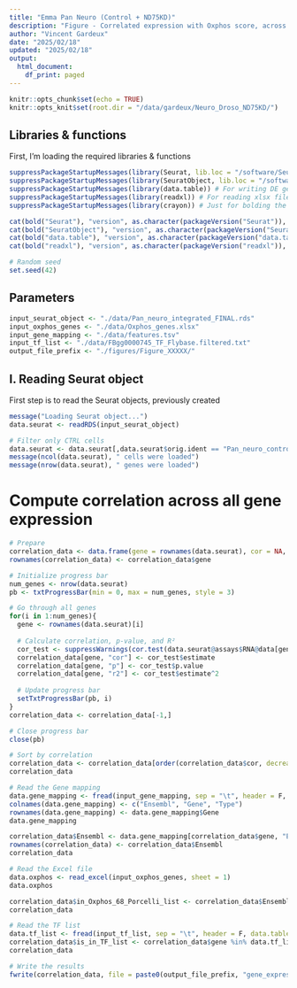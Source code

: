 ```yaml
---
title: "Emma Pan Neuro (Control + ND75KD)"
description: "Figure - Correlated expression with Oxphos score, across all genesn"
author: "Vincent Gardeux"
date: "2025/02/18"
updated: "2025/02/18"
output:
  html_document:
    df_print: paged
---
```


  
```r
knitr::opts_chunk$set(echo = TRUE)
knitr::opts_knit$set(root.dir = "/data/gardeux/Neuro_Droso_ND75KD/")
```

## Libraries & functions

First, I'm loading the required libraries & functions

```r
suppressPackageStartupMessages(library(Seurat, lib.loc = "/software/Seuratv4/lib/")) # Seurat v4.4.0, library for single-cell analysis
suppressPackageStartupMessages(library(SeuratObject, lib.loc = "/software/Seuratv4/lib/")) # For compatibility purpose
suppressPackageStartupMessages(library(data.table)) # For writing DE gene file
suppressPackageStartupMessages(library(readxl)) # For reading xlsx files
suppressPackageStartupMessages(library(crayon)) # Just for bolding the console output :D

cat(bold("Seurat"), "version", as.character(packageVersion("Seurat")), "\n")
cat(bold("SeuratObject"), "version", as.character(packageVersion("SeuratObject")), "\n")
cat(bold("data.table"), "version", as.character(packageVersion("data.table")), "\n")
cat(bold("readxl"), "version", as.character(packageVersion("readxl")), "\n")

# Random seed
set.seed(42)
```

## Parameters

```r
input_seurat_object <- "./data/Pan_neuro_integrated_FINAL.rds"
input_oxphos_genes <- "./data/Oxphos_genes.xlsx"
input_gene_mapping <- "./data/features.tsv"
input_tf_list <- "./data/FBgg0000745_TF_Flybase.filtered.txt"
output_file_prefix <- "./figures/Figure_XXXXX/"
```

## I. Reading Seurat object

First step is to read the Seurat objects, previously created

```r
message("Loading Seurat object...")
data.seurat <- readRDS(input_seurat_object)

# Filter only CTRL cells
data.seurat <- data.seurat[,data.seurat$orig.ident == "Pan_neuro_control"]
message(ncol(data.seurat), " cells were loaded")
message(nrow(data.seurat), " genes were loaded")
```

# Compute correlation across all gene expression

```r
# Prepare
correlation_data <- data.frame(gene = rownames(data.seurat), cor = NA, p = NA, r2 = NA)
rownames(correlation_data) <- correlation_data$gene

# Initialize progress bar
num_genes <- nrow(data.seurat)
pb <- txtProgressBar(min = 0, max = num_genes, style = 3)

# Go through all genes
for(i in 1:num_genes){
  gene <- rownames(data.seurat)[i]
  
  # Calculate correlation, p-value, and R²
  cor_test <- suppressWarnings(cor.test(data.seurat@assays$RNA@data[gene,], data.seurat$AUC_OXPHOS_68_Porcelli, method = "pearson"))
  correlation_data[gene, "cor"] <- cor_test$estimate
  correlation_data[gene, "p"] <- cor_test$p.value
  correlation_data[gene, "r2"] <- cor_test$estimate^2
  
  # Update progress bar
  setTxtProgressBar(pb, i)
}
correlation_data <- correlation_data[-1,]

# Close progress bar
close(pb)

# Sort by correlation
correlation_data <- correlation_data[order(correlation_data$cor, decreasing = T),]
correlation_data
```

```r
# Read the Gene mapping
data.gene_mapping <- fread(input_gene_mapping, sep = "\t", header = F, data.table = F)
colnames(data.gene_mapping) <- c("Ensembl", "Gene", "Type")
rownames(data.gene_mapping) <- data.gene_mapping$Gene
data.gene_mapping
```

```r
correlation_data$Ensembl <- data.gene_mapping[correlation_data$gene, "Ensembl"]
rownames(correlation_data) <- correlation_data$Ensembl
correlation_data
```

```r
# Read the Excel file
data.oxphos <- read_excel(input_oxphos_genes, sheet = 1)
data.oxphos
```

```r
correlation_data$in_Oxphos_68_Porcelli_list <- correlation_data$Ensembl %in% data.oxphos$Gene_Ensembl_ID
correlation_data
```

```r
# Read the TF list
data.tf_list <- fread(input_tf_list, sep = "\t", header = F, data.table = F)$V1
correlation_data$is_in_TF_list <- correlation_data$gene %in% data.tf_list
correlation_data
```

```r
# Write the results
fwrite(correlation_data, file = paste0(output_file_prefix, "gene_expression_correlation_OXPHOS_68_Porcelli_CTRL.tsv"), quote = F, sep = "\t", row.names = F, col.names = T)
```

